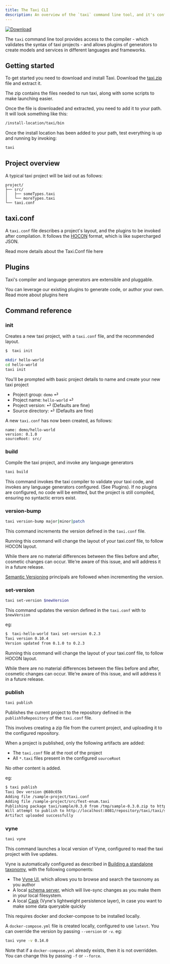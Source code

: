 ```yaml
---
title: The Taxi CLI
description: An overview of the `taxi` command line tool, and it's config
---
```



[ ![Download](https://api.bintray.com/packages/taxi-lang/releases/taxi-cli/images/download.svg) ](https://gitlab.com/taxi-lang/taxi-lang/-/jobs/artifacts/master/raw/taxi-cli/target/taxi-cli.zip?job=publish-release)

The `taxi` command line tool provides access to the compiler - which validates the syntax of taxi projects  - and allows plugins of generators to create models and services in different languages and frameworks.

## Getting started

To get started you need to download and install Taxi. Download
the [taxi.zip](https://gitlab.com/taxi-lang/taxi-lang/-/jobs/artifacts/master/raw/taxi-cli/target/taxi-cli.zip?job=publish-release)
file and extract it.

The zip contains the files needed to run taxi, along with some scripts to make launching easier.

Once the file is downloaded and extracted, you need to add it to your path. It will look something like this:

```bash
/install-location/taxi/bin
```

Once the install location has been added to your path, test everything is up and running by invoking:

```bash
taxi
```

## Project overview

A typical taxi project will be laid out as follows:

```text
project/
├── src/
│   ├── someTypes.taxi
│   └── moreTypes.taxi
└── taxi.conf
```

## taxi.conf

A `taxi.conf` file describes a project's layout, and the plugins to be invoked after compilation.  It follows the [HOCON](https://github.com/lightbend/config/blob/master/HOCON.md#hocon-human-optimized-config-object-notation) format, which is like supercharged JSON.

Read more details about the Taxi.Conf file <Link to="/taxi-conf-file" rel="">here</Link>


## Plugins

Taxi's compiler and language generators are extensible and pluggable.

You can leverage our existing plugins to generate code, or author your own.  Read more about plugins <Link to="/plugins/README">here</Link>

## Command reference

### init

Creates a new taxi project, with a `taxi.conf` file, and the recommended layout.

```bash
$  taxi init
```

```bash
mkdir hello-world
cd hello-world
taxi init
```

You'll be prompted with basic project details to name and create your new taxi project

* Project group: `demo` ⏎
* Project name: `hello-world` ⏎
* Project version: ⏎  (Defaults are fine)
* Source directory:  ⏎ (Defaults are fine)

A new `taxi.conf` has now been created, as follows:

```text
name: demo/hello-world
version: 0.1.0
sourceRoot: src/
```

### build

Compile the taxi project, and invoke any language generators

```bash
taxi build
```

This command invokes the taxi compiler to validate your taxi code, and invokes any language generators configured.  (See <Link to="/plugins/README">Plugins</Link>).
If no plugins are configured, no code will be emitted, but the project is still compiled, ensuring no syntactic errors exist.

### version-bump

```bash
taxi version-bump major|minor|patch
```

This command increments the version defined in the `taxi.conf` file.

<Hint>
   Running this command will change the layout of your taxi.conf file, to follow HOCON layout.

   While there are no material differences between the files before and after, cosmetic changes can occur.  We're aware of this issue, and will address it in a future release.
</Hint>

[Semantic Versioning](https://semver.org/) principals are followed when incrementing the version.

### set-version

```bash
taxi set-version $newVersion
```

This command updates the version defined in the `taxi.conf` with to `$newVersion`

eg:

```bash
$  taxi-hello-world taxi set-version 0.2.3
Taxi version 0.10.4
Version updated from 0.1.0 to 0.2.3
```

<Hint>
   Running this command will change the layout of your taxi.conf file, to follow HOCON layout.

   While there are no material differences between the files before and after, cosmetic changes can occur.
   We're aware of this issue, and will address it in a future release.
</Hint>


### publish

```bash
taxi publish
```

Publishes the current project to the repository defined in the `publishToRepository` of the `taxi.conf` file.

This involves creating a zip file from the current project, and uploading it to the configured repository.

When a project is published, only the following artifacts are added:

 * The `taxi.conf` file at the root of the project
 * All `*.taxi` files present in the configured `sourceRoot`

No other content is added.

eg:

```bash
$ taxi publish
Taxi Dev version @680c65b
Adding file /sample-project/taxi.conf
Adding file /sample-project/src/Test-enum.taxi
Publishing package taxi/sample/0.3.0 from /tmp/sample-0.3.0.zip to http://localhost:8081/
Will attempt to publish to http://localhost:8081/repository/taxi/taxi/sample/0.3.0/sample-0.3.0.zip using basic auth credentials supplied
Artifact uploaded successfully
```

### vyne

```bash
taxi vyne
```

This command launches a local version of Vyne, configured to read the taxi project with live updates.

Vyne is automatically configured as described in [Building a standalone taxonomy](https://docs.vyne.co/developers-guide/setting-up-vyne-locally#building-a-standalone-taxonomy), with the following components:

 * The [Vyne UI](https://vyne.co), which allows you to browse and search the taxonomy as you author
 * A local [schema server](https://docs.vyne.co/developers-guide/setting-up-vyne-locally#building-a-standalone-taxonomy), which will live-sync changes as you make them in your local filesystem.
 * A local [Cask](https://docs.vyne.co/casks/cask-server-1) (Vyne's lightweight persistence layer), in case you want to make some data queryable quickly

<Hint>

   This requires docker and docker-compose to be installed locally.

</Hint>

A `docker-compose.yml` file is created locally, configured to use `latest`.  You can override the version by passing
`--version` or `-v`. eg:

```bash
taxi vyne -v 0.14.0
```

Note that if a `docker-compose.yml` already exists, then it is not overridden.  You can change this by passing `-f` or `--force`.

